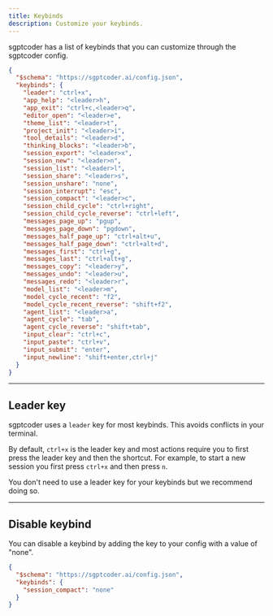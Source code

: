 ```yaml
---
title: Keybinds
description: Customize your keybinds.
---
```


sgptcoder has a list of keybinds that you can customize through the sgptcoder config.

```json title="sgptcoder.json"
{
  "$schema": "https://sgptcoder.ai/config.json",
  "keybinds": {
    "leader": "ctrl+x",
    "app_help": "<leader>h",
    "app_exit": "ctrl+c,<leader>q",
    "editor_open": "<leader>e",
    "theme_list": "<leader>t",
    "project_init": "<leader>i",
    "tool_details": "<leader>d",
    "thinking_blocks": "<leader>b",
    "session_export": "<leader>x",
    "session_new": "<leader>n",
    "session_list": "<leader>l",
    "session_share": "<leader>s",
    "session_unshare": "none",
    "session_interrupt": "esc",
    "session_compact": "<leader>c",
    "session_child_cycle": "ctrl+right",
    "session_child_cycle_reverse": "ctrl+left",
    "messages_page_up": "pgup",
    "messages_page_down": "pgdown",
    "messages_half_page_up": "ctrl+alt+u",
    "messages_half_page_down": "ctrl+alt+d",
    "messages_first": "ctrl+g",
    "messages_last": "ctrl+alt+g",
    "messages_copy": "<leader>y",
    "messages_undo": "<leader>u",
    "messages_redo": "<leader>r",
    "model_list": "<leader>m",
    "model_cycle_recent": "f2",
    "model_cycle_recent_reverse": "shift+f2",
    "agent_list": "<leader>a",
    "agent_cycle": "tab",
    "agent_cycle_reverse": "shift+tab",
    "input_clear": "ctrl+c",
    "input_paste": "ctrl+v",
    "input_submit": "enter",
    "input_newline": "shift+enter,ctrl+j"
  }
}
```

---

## Leader key

sgptcoder uses a `leader` key for most keybinds. This avoids conflicts in your terminal.

By default, `ctrl+x` is the leader key and most actions require you to first press the leader key and then the shortcut. For example, to start a new session you first press `ctrl+x` and then press `n`.

You don't need to use a leader key for your keybinds but we recommend doing so.

---

## Disable keybind

You can disable a keybind by adding the key to your config with a value of "none".

```json title="sgptcoder.json"
{
  "$schema": "https://sgptcoder.ai/config.json",
  "keybinds": {
    "session_compact": "none"
  }
}
```
